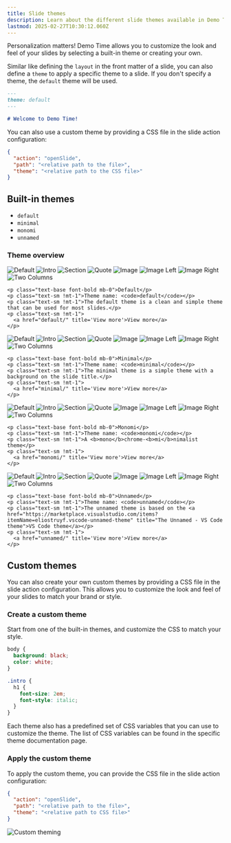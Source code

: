 ```yaml
---
title: Slide themes
description: Learn about the different slide themes available in Demo Time
lastmod: 2025-02-27T10:30:12.060Z
---
```








Personalization matters! Demo Time allows you to customize the look and feel of your slides by selecting a built-in theme or creating your own.

Similar like defining the `layout` in the front matter of a slide, you can also define a `theme` to apply a specific theme to a slide. If you don't specify a theme, the `default` theme will be used.

```md
---
theme: default
---

# Welcome to Demo Time!
```

You can also use a custom theme by providing a CSS file in the slide action configuration:

```json
{
  "action": "openSlide",
  "path": "<relative path to the file>",
  "theme": "<relative path to the CSS file>"
}
```

## Built-in themes

- `default`
- `minimal`
- `monomi`
- `unnamed`

### Theme overview

<div class="grid grid-cols-2 gap-4">
  <div class="relative">
    <div class="images w-full relative">
      <div class="slideshow">
        <Image class="h-full" src={defaultImg} alt="Default" />
        <Image class="h-full" src={introImg} alt="Intro" />
        <Image class="h-full" src={sectionImg} alt="Section" />
        <Image class="h-full" src={quoteImg} alt="Quote" />
        <Image class="h-full" src={imageImg} alt="Image" />
        <Image class="h-full" src={imageLeftImg} alt="Image Left" />
        <Image class="h-full" src={imageRightImg} alt="Image Right" />
        <Image class="h-full" src={twoColumnsImg} alt="Two Columns" />
      </div>
    </div>
    
    <p class="text-base font-bold mb-0">Default</p>
    <p class="text-sm !mt-1">Theme name: <code>default</code></p>
    <p class="text-sm !mt-1">The default theme is a clean and simple theme that can be used for most slides.</p>
    <p class="text-sm !mt-1">
      <a href="default/" title='View more'>View more</a>
    </p>
  </div>

  <div class="relative !mt-0">
    <div class="images w-full relative">
      <div class="slideshow">
        <Image class="h-full" src={defaultMinimalImg} alt="Default" />
        <Image class="h-full" src={introMinimalImg} alt="Intro" />
        <Image class="h-full" src={sectionMinimalImg} alt="Section" />
        <Image class="h-full" src={quoteMinimalImg} alt="Quote" />
        <Image class="h-full" src={imageMinimalImg} alt="Image" />
        <Image class="h-full" src={imageLeftMinimalImg} alt="Image Left" />
        <Image class="h-full" src={imageRightMinimalImg} alt="Image Right" />
        <Image class="h-full" src={twoColumnsMinimalImg} alt="Two Columns" />
      </div>
    </div>
    
    <p class="text-base font-bold mb-0">Minimal</p>
    <p class="text-sm !mt-1">Theme name: <code>minimal</code></p>
    <p class="text-sm !mt-1">The minimal theme is a simple theme with a background on the slide title.</p>
    <p class="text-sm !mt-1">
      <a href="minimal/" title='View more'>View more</a>
    </p>
  </div>

  <div class="relative !mt-0">
    <div class="images w-full relative">
      <div class="slideshow">
        <Image class="h-full" src={defaultmonomiImg} alt="Default" />
        <Image class="h-full" src={intromonomiImg} alt="Intro" />
        <Image class="h-full" src={sectionmonomiImg} alt="Section" />
        <Image class="h-full" src={quotemonomiImg} alt="Quote" />
        <Image class="h-full" src={imagemonomiImg} alt="Image" />
        <Image class="h-full" src={imageLeftmonomiImg} alt="Image Left" />
        <Image class="h-full" src={imageRightmonomiImg} alt="Image Right" />
        <Image class="h-full" src={twoColumnsmonomiImg} alt="Two Columns" />
      </div>
    </div>
    
    <p class="text-base font-bold mb-0">Monomi</p>
    <p class="text-sm !mt-1">Theme name: <code>monomi</code></p>
    <p class="text-sm !mt-1">A <b>mono</b>chrome-<b>mi</b>nimalist theme</p>
    <p class="text-sm !mt-1">
      <a href="monomi/" title='View more'>View more</a>
    </p>
  </div>

  <div class="relative !mt-0">
    <div class="images w-full relative">
      <div class="slideshow">
        <Image class="h-full" src={defaultunnamedImg} alt="Default" />
        <Image class="h-full" src={introunnamedImg} alt="Intro" />
        <Image class="h-full" src={sectionunnamedImg} alt="Section" />
        <Image class="h-full" src={quoteunnamedImg} alt="Quote" />
        <Image class="h-full" src={imageunnamedImg} alt="Image" />
        <Image class="h-full" src={imageLeftunnamedImg} alt="Image Left" />
        <Image class="h-full" src={imageRightunnamedImg} alt="Image Right" />
        <Image class="h-full" src={twoColumnsunnamedImg} alt="Two Columns" />
      </div>
    </div>
    
    <p class="text-base font-bold mb-0">Unnamed</p>
    <p class="text-sm !mt-1">Theme name: <code>unnamed</code></p>
    <p class="text-sm !mt-1">The unnamed theme is based on the <a href="https://marketplace.visualstudio.com/items?itemName=eliostruyf.vscode-unnamed-theme" title="The Unnamed - VS Code theme">VS Code theme</a></p>
    <p class="text-sm !mt-1">
      <a href="unnamed/" title='View more'>View more</a>
    </p>
  </div>
</div>

## Custom themes

You can also create your own custom themes by providing a CSS file in the slide action configuration. This allows you to customize the look and feel of your slides to match your brand or style.

### Create a custom theme

Start from one of the built-in themes, and customize the CSS to match your style.

```css
body {
  background: black;
  color: white;
}

.intro {
  h1 {
    font-size: 2em;
    font-style: italic;
  }
}
```

<Aside type="tip">
Each theme also has a predefined set of CSS variables that you can use to customize the theme. The list of CSS variables can be found in the specific theme documentation page.
</Aside>

### Apply the custom theme

To apply the custom theme, you can provide the CSS file in the slide action configuration:


```json
{
  "action": "openSlide",
  "path": "<relative path to the file>",
  "theme": "<relative path to CSS file>"
}
```

<Image class="mx-auto" src={customThemeImg} alt="Custom theming" />